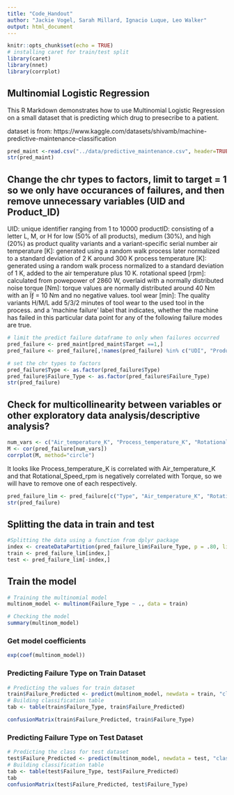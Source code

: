 ```yaml
---
title: "Code_Handout"
author: "Jackie Vogel, Sarah Millard, Ignacio Luque, Leo Walker"
output: html_document
---
```


```r
knitr::opts_chunk$set(echo = TRUE)
# installing caret for train/test split
library(caret)
library(nnet)
library(corrplot)
```

## Multinomial Logistic Regression

This R Markdown demonstrates how to use Multinomial Logistic Regression on a small dataset that is predicting which drug to presecribe to a patient.

dataset is from: https://www.kaggle.com/datasets/shivamb/machine-predictive-maintenance-classification

```r
pred_maint <-read.csv("../data/predictive_maintenance.csv", header=TRUE, sep= ",")
str(pred_maint)
```

## Change the chr types to factors, limit to target = 1 so we only have occurances of failures, and then remove unnecessary variables (UID and Product_ID)

UID: unique identifier ranging from 1 to 10000
productID: consisting of a letter L, M, or H for low (50% of all products), medium (30%), and high (20%) as product quality variants and a variant-specific serial number
air temperature [K]: generated using a random walk process later normalized to a standard deviation of 2 K around 300 K
process temperature [K]: generated using a random walk process normalized to a standard deviation of 1 K, added to the air temperature plus 10 K.
rotational speed [rpm]: calculated from powepower of 2860 W, overlaid with a normally distributed noise
torque [Nm]: torque values are normally distributed around 40 Nm with an Ïƒ = 10 Nm and no negative values.
tool wear [min]: The quality variants H/M/L add 5/3/2 minutes of tool wear to the used tool in the process. and a
'machine failure' label that indicates, whether the machine has failed in this particular data point for any of the following failure modes are true.

```r

# limit the predict failure dataframe to only when failures occurred
pred_failure <- pred_maint[pred_maint$Target ==1,]
pred_failure <- pred_failure[,!names(pred_failure) %in% c("UDI", "Product_ID", "Target")]

# set the chr types to factors
pred_failure$Type <- as.factor(pred_failure$Type)
pred_failure$Failure_Type <- as.factor(pred_failure$Failure_Type)
str(pred_failure)
```

## Check for multicollinearity between variables or other exploratory data analysis/descriptive analysis?

```r
num_vars <- c("Air_temperature_K", "Process_temperature_K", "Rotational_speed_rpm", "Torque_Nm", "Tool.wear_min")
M <- cor(pred_failure[num_vars])
corrplot(M, method="circle")
````
It looks like Process_temperature_K is correlated with Air_temperature_K and that Rotational_Speed_rpm is negatively correlated with Torque, so we will have to remove one of each respectively.
```r

pred_failure_lim <- pred_failure[c("Type", "Air_temperature_K", "Rotational_speed_rpm", "Tool.wear_min", "Failure_Type")]
str(pred_failure)
```

## Splitting the data in train and test

```r
#Splitting the data using a function from dplyr package
index <- createDataPartition(pred_failure_lim$Failure_Type, p = .80, list = FALSE)
train <- pred_failure_lim[index,]
test <- pred_failure_lim[-index,]

````

## Train the model

```r
# Training the multinomial model
multinom_model <- multinom(Failure_Type ~ ., data = train)

# Checking the model
summary(multinom_model)
````
### Get model coefficients

```r
exp(coef(multinom_model))
````

### Predicting Failure Type on Train Dataset

```r
# Predicting the values for train dataset
train$Failure_Predicted <- predict(multinom_model, newdata = train, "class")
# Building classification table
tab <- table(train$Failure_Type, train$Failure_Predicted)

confusionMatrix(train$Failure_Predicted, train$Failure_Type)

````

### Predicting Failure Type on Test Dataset

```r
# Predicting the class for test dataset
test$Failure_Predicted <- predict(multinom_model, newdata = test, "class")
# Building classification table
tab <- table(test$Failure_Type, test$Failure_Predicted)
tab
confusionMatrix(test$Failure_Predicted, test$Failure_Type)
````








